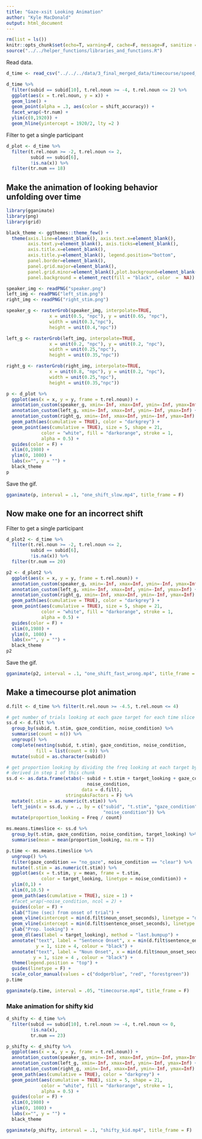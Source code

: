 ```yaml
---
title: "Gaze-xsit Looking Animation"
author: "Kyle MacDonald"
output: html_document
---
```


```r
rm(list = ls())
knitr::opts_chunk$set(echo=T, warning=F, cache=F, message=F, sanitize = T)
source("../../helper_functions/libraries_and_functions.R")
```

Read data.

```r
d_time <- read_csv("../../../data/3_final_merged_data/timecourse/speed_acc_child_noise_timecourse_tidy.csv.gz")
```

```r
d_time %>% 
  filter(subid == subid[10], t.rel.noun >= -4, t.rel.noun <= 2) %>% 
  ggplot(aes(x = t.rel.noun, y = x)) + 
  geom_line() + 
  geom_point(alpha = .3, aes(color = shift_accuracy)) + 
  facet_wrap(~tr.num) + 
  ylim(c(0,1920)) + 
  geom_hline(yintercept = 1920/2, lty =2 )
```

Filter to get a single participant

```r
d_plot <- d_time %>% 
  filter(t.rel.noun >= -2, t.rel.noun <= 2,
         subid == subid[6],
         !is.na(x)) %>% 
  filter(tr.num == 18)
```

## Make the animation of looking behavior unfolding over time

```r
library(gganimate)
library(png)
library(grid)

black_theme <- ggthemes::theme_few() + 
  theme(axis.line=element_blank(), axis.text.x=element_blank(),
        axis.text.y=element_blank(), axis.ticks=element_blank(),
        axis.title.x=element_blank(),
        axis.title.y=element_blank(), legend.position="bottom",
        panel.border=element_blank(),
        panel.grid.major=element_blank(),
        panel.grid.minor=element_blank(),plot.background=element_blank(),
        panel.background = element_rect(fill = "black", color  =  NA))

speaker_img <- readPNG("speaker.png")
left_img <- readPNG("left_stim.png")
right_img <- readPNG("right_stim.png")
```

```r
speaker_g <- rasterGrob(speaker_img, interpolate=TRUE, 
                x = unit(0.5, "npc"), y = unit(0.65, "npc"),
                width = unit(0.3,"npc"), 
                height = unit(0.4,"npc"))

left_g <- rasterGrob(left_img, interpolate=TRUE, 
                x = unit(0.2, "npc"), y = unit(0.2, "npc"),
                width = unit(0.25,"npc"), 
                height = unit(0.35,"npc"))

right_g <- rasterGrob(right_img, interpolate=TRUE, 
                x = unit(0.8, "npc"), y = unit(0.2, "npc"),
                width = unit(0.25,"npc"), 
                height = unit(0.35,"npc"))
```

```r
p <- d_plot %>% 
  ggplot(aes(x = x, y = y, frame = t.rel.noun)) +
  annotation_custom(speaker_g, xmin=-Inf, xmax=Inf, ymin=-Inf, ymax=Inf) +
  annotation_custom(left_g, xmin=-Inf, xmax=Inf, ymin=-Inf, ymax=Inf) +
  annotation_custom(right_g, xmin=-Inf, xmax=Inf, ymin=-Inf, ymax=Inf) +
  geom_path(aes(cumulative = TRUE), color = "darkgrey") +
  geom_point(aes(cumulative = TRUE), size = 5, shape = 21, 
             color = "white", fill = "darkorange", stroke = 1,
             alpha = 0.5) +
  guides(color = F) + 
  xlim(0,1980) +
  ylim(0, 1080) +
  labs(x="", y = "") +
  black_theme
p
```

Save the gif. 

```r
gganimate(p, interval = .1, "one_shift_slow.mp4", title_frame = F)
```

## Now make one for an incorrect shift

Filter to get a single participant

```r
d_plot2 <- d_time %>% 
  filter(t.rel.noun >= -2, t.rel.noun <= 2,
         subid == subid[6],
         !is.na(x)) %>% 
  filter(tr.num == 20)
```


```r
p2 <- d_plot2 %>% 
  ggplot(aes(x = x, y = y, frame = t.rel.noun)) +
  annotation_custom(speaker_g, xmin=-Inf, xmax=Inf, ymin=-Inf, ymax=Inf) +
  annotation_custom(left_g, xmin=-Inf, xmax=Inf, ymin=-Inf, ymax=Inf) +
  annotation_custom(right_g, xmin=-Inf, xmax=Inf, ymin=-Inf, ymax=Inf) +
  geom_path(aes(cumulative = TRUE), color = "darkgrey") +
  geom_point(aes(cumulative = TRUE), size = 5, shape = 21, 
             color = "white", fill = "darkorange", stroke = 1,
             alpha = 0.5) +
  guides(color = F) + 
  xlim(0,1980) +
  ylim(0, 1080) +
  labs(x="", y = "") +
  black_theme
p2
```

Save the gif. 

```r
gganimate(p2, interval = .1, "one_shift_fast_wrong.mp4", title_frame = F)
```


## Make a timecourse plot animation

```r
d.filt <- d_time %>% filter(t.rel.noun >= -4.5, t.rel.noun <= 4)
```


```r
# get number of trials looking at each gaze target for each time slice
ss.d <- d.filt %>% 
  group_by(subid, t.stim, gaze_condition, noise_condition) %>% 
  summarise(count = n()) %>% 
  ungroup() %>% 
  complete(nesting(subid, t.stim), gaze_condition, noise_condition,
           fill = list(count = 0)) %>% 
  mutate(subid = as.character(subid))

# get proportion looking by dividing the freq looking at each target by the total looking 
# derived in step 1 of this chunk
ss.d <- as.data.frame(xtabs(~ subid + t.stim + target_looking + gaze_condition + 
                              noise_condition, 
                            data = d.filt),
                      stringsAsFactors = F) %>% 
  mutate(t.stim = as.numeric(t.stim)) %>% 
  left_join(x = ss.d, y = ., by = c("subid", "t.stim", "gaze_condition", 
                                    "noise_condition")) %>% 
  mutate(proportion_looking = Freq / count)
```
 
```r
ms.means.timeslice <- ss.d %>% 
  group_by(t.stim, gaze_condition, noise_condition, target_looking) %>% 
  summarise(mean = mean(proportion_looking, na.rm = T))
```

```r
p.time <- ms.means.timeslice %>% 
  ungroup() %>%
  filter(gaze_condition == "no_gaze", noise_condition == "clear") %>% 
  mutate(t.stim = as.numeric(t.stim)) %>% 
  ggplot(aes(x = t.stim, y = mean, frame = t.stim, 
             color = target_looking, linetype = noise_condition)) + 
  ylim(0,1) +
  xlim(0,10.5) +
  geom_path(aes(cumulative = TRUE), size = 1) +
  #facet_wrap(~noise_condition, ncol = 2) +
  guides(color = F) +
  xlab("Time (sec) from onset of trial") +
  geom_vline(xintercept = min(d.filt$noun_onset_seconds), linetype = "dashed") +
  geom_vline(xintercept = min(d.filt$sentence_onset_seconds), linetype = "dashed") +
  ylab("Prop. looking") +
  geom_dl(aes(label = target_looking), method = "last.bumpup") +
  annotate("text", label = "Sentence Onset", x = min(d.filt$sentence_onset_seconds)-1.3, 
           y = 1, size = 4, colour = "black") +
  annotate("text", label = "Noun Onset", x = min(d.filt$noun_onset_seconds)+1.2, 
          y = 1, size = 4 , colour = "black") +
  theme(legend.position = "top") +
  guides(linetype = F) + 
  scale_color_manual(values = c("dodgerblue", "red", "forestgreen"))
p.time
```

```r
gganimate(p.time, interval = .05, "timecourse.mp4", title_frame = F)
```

### Make animation for shifty kid

```r
d_shifty <- d_time %>% 
  filter(subid == subid[10], t.rel.noun >= -4, t.rel.noun <= 0,
         !is.na(x),
         tr.num == 23)
```

```r
p_shifty <- d_shifty %>% 
  ggplot(aes(x = x, y = y, frame = t.rel.noun)) +
  annotation_custom(speaker_g, xmin=-Inf, xmax=Inf, ymin=-Inf, ymax=Inf) +
  annotation_custom(left_g, xmin=-Inf, xmax=Inf, ymin=-Inf, ymax=Inf) +
  annotation_custom(right_g, xmin=-Inf, xmax=Inf, ymin=-Inf, ymax=Inf) +
  geom_path(aes(cumulative = TRUE), color = "darkgrey") +
  geom_point(aes(cumulative = TRUE), size = 5, shape = 21, 
             color = "white", fill = "darkorange", stroke = 1,
             alpha = 0.5) +
  guides(color = F) + 
  xlim(0,1980) +
  ylim(0, 1080) +
  labs(x="", y = "") +
  black_theme
```

```r
gganimate(p_shifty, interval = .1, "shifty_kid.mp4", title_frame = F)
```
